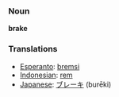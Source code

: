 === Noun ===

'''brake'''

=== Translations ===
*[[Esperanto]]: [[bremsi]]
*[[Indonesian]]: [[rem]]
*[[Japanese]]: [[ブレーキ]] (burēki)